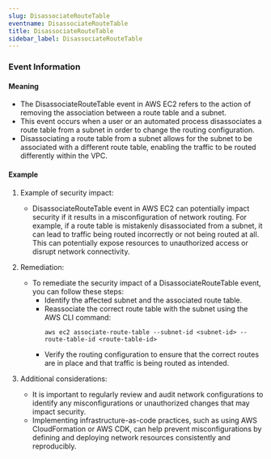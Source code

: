 ```yaml
--- 
slug: DisassociateRouteTable
eventname: DisassociateRouteTable
title: DisassociateRouteTable
sidebar_label: DisassociateRouteTable
---
```

                       


### Event Information

#### Meaning

- The DisassociateRouteTable event in AWS EC2 refers to the action of removing the association between a route table and a subnet.
- This event occurs when a user or an automated process disassociates a route table from a subnet in order to change the routing configuration.
- Disassociating a route table from a subnet allows for the subnet to be associated with a different route table, enabling the traffic to be routed differently within the VPC.

#### Example

1. Example of security impact: 
   - DisassociateRouteTable event in AWS EC2 can potentially impact security if it results in a misconfiguration of network routing. For example, if a route table is mistakenly disassociated from a subnet, it can lead to traffic being routed incorrectly or not being routed at all. This can potentially expose resources to unauthorized access or disrupt network connectivity.

2. Remediation:
   - To remediate the security impact of a DisassociateRouteTable event, you can follow these steps:
     - Identify the affected subnet and the associated route table.
     - Reassociate the correct route table with the subnet using the AWS CLI command:
       ```
       aws ec2 associate-route-table --subnet-id <subnet-id> --route-table-id <route-table-id>
       ```
     - Verify the routing configuration to ensure that the correct routes are in place and that traffic is being routed as intended.

3. Additional considerations:
   - It is important to regularly review and audit network configurations to identify any misconfigurations or unauthorized changes that may impact security.
   - Implementing infrastructure-as-code practices, such as using AWS CloudFormation or AWS CDK, can help prevent misconfigurations by defining and deploying network resources consistently and reproducibly.

 